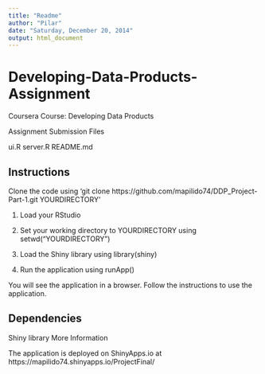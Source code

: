 ```yaml
---
title: "Readme"
author: "Pilar"
date: "Saturday, December 20, 2014"
output: html_document
---
```


# Developing-Data-Products-Assignment

Coursera Course: Developing Data Products

Assignment Submission Files

ui.R
server.R
README.md

## Instructions

Clone the code using 'git clone https://github.com/mapilido74/DDP_Project-Part-1.git YOURDIRECTORY'

1. Load your RStudio

2. Set your working directory to YOURDIRECTORY using setwd("YOURDIRECTORY")

3. Load the Shiny library using library(shiny)

4. Run the application using runApp()

You will see the application in a browser. Follow the instructions to use the application.

## Dependencies

Shiny library
More Information

The application is deployed on ShinyApps.io at https://mapilido74.shinyapps.io/ProjectFinal/


